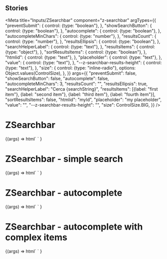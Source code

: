
## Stories

<Meta
  title="Inputs/ZSearchbar"
  component="z-searchbar"
  argTypes={{
    "preventSubmit": {
      control: {type: "boolean"},
    },
    "showSearchButton": {
      control: {type: "boolean"},
    },
    "autocomplete": {
      control: {type: "boolean"},
    },
    "autocompleteMinChars": {
      control: {type: "number"},
    },
    "resultsCount": {
      control: {type: "number"},
    },
    "resultsEllipsis": {
      control: {type: "boolean"},
    },
    "searchHelperLabel": {
      control: {type: "text"},
    },
    "resultsItems": {
      control: {type: "object"},
    },
    "sortResultsItems": {
      control: {type: "boolean"},
    },
    "htmlid": {
      control: {type: "text"},
    },
    "placeholder": {
      control: {type: "text"},
    },
    "value": {
      control: {type: "text"},
    },
    "--z-searchbar-results-height": {
      control: {type: "text"},
    },
    "size": {
      control: {type: "inline-radio"},
      options: Object.values(ControlSize),
    },
  }}
  args={{
    "preventSubmit": false,
    "showSearchButton": false,
    "autocomplete": false,
    "autocompleteMinChars": 3,
    "resultsCount": "",
    "resultsEllipsis": true,
    "searchHelperLabel": "Cerca {searchString}",
    "resultsItems": [{label: "first item"}, {label: "second item"}, {label: "third item"}, {label: "fourth item"}],
    "sortResultsItems": false,
    "htmlid": "myId",
    "placeholder": "my placeholder",
    "value": "",
    "--z-searchbar-results-height": "",
    "size": ControlSize.BIG,
  }}
/>

# ZSearchbar

<Canvas>
  <Story name="z-searchbar">
    {(args) =>
      html`
        <z-searchbar
          prevent-submit=${args.preventSubmit}
          show-search-button=${args.showSearchButton}
          autocomplete=${args.autocomplete}
          autocomplete-min-chars=${args.autocompleteMinChars}
          results-count=${args.resultsCount}
          results-ellipsis=${args.resultsEllipsis}
          search-helper-label=${args.searchHelperLabel}
          results-items=${JSON.stringify(args.resultsItems)}
          sort-results-items=${JSON.stringify(args.sortResultsItems)}
          value=${args.value}
          placeholder=${args.placeholder}
          htmlid=${args.htmlid}
          style="--z-searchbar-results-height: ${args["--z-searchbar-results-height"]}"
          size=${args.size}
        ></z-searchbar>
      `
    }
  </Story>
</Canvas>

# ZSearchbar - simple search

<Canvas>
  <Story
    name="z-searchbar - simple search"
    parameters={{
      controls: {
        include: ["value", "placeholder", "htmlid", "size"],
      },
    }}
    args={{
      htmlid: "myIdSimple",
    }}
  >
    {(args) =>
      html`
        <z-searchbar
          prevent-submit="false"
          autcomplete="false"
          value=${args.value}
          placeholder=${args.placeholder}
          htmlid=${args.htmlid}
          size=${args.size}
        ></z-searchbar>
      `
    }
  </Story>
</Canvas>

# ZSearchbar - autocomplete

<Canvas>
  <Story
    name="z-searchbar - autocomplete"
    args={{
      autocomplete: true,
      htmlid: "myIdAutocomplete",
    }}
  >
    {(args) =>
      html`
        <z-searchbar
          prevent-submit=${args.preventSubmit}
          autocomplete=${args.autocomplete}
          autocomplete-min-chars=${args.autocompleteMinChars}
          results-count=${args.resultsCount}
          results-ellipsis=${args.resultsEllipsis}
          search-helper-label=${args.searchHelperLabel}
          results-items=${JSON.stringify(args.resultsItems)}
          sort-results-items=${JSON.stringify(args.sortResultsItems)}
          value=${args.value}
          placeholder=${args.placeholder}
          htmlid=${args.htmlid}
          style="--z-searchbar-results-height: ${args["--z-searchbar-results-height"]}"
          size=${args.size}
        ></z-searchbar>
      `
    }
  </Story>
</Canvas>

# ZSearchbar - autocomplete with complex items

<Canvas>
  <Story
    name="z-searchbar - autocomplete with complex items"
    args={{
      autocomplete: true,
      htmlid: "myIdGroupedAutocomplete",
      resultsItems: [
        {
          label: "first item",
          icon: "download",
          category: "Category A",
          subcategory: "Subcategory A1",
        },
        {
          label: "second item",
          icon: "collezioni",
          category: "Category B",
          subcategory: "Subcategory B1",
        },
        {
          label: "third item",
          icon: "dictonary",
          category: "Category A",
          subcategory: "Subcategory A2",
        },
        {
          label: "fourth item",
          icon: "exercises-online",
          category: "Category A",
          subcategory: "Subcategory A1",
        },
        {
          label: "fifth item",
          icon: "interactives-maps",
          category: "Category A",
          subcategory: "Subcategory A1",
        },
        {
          label: "sixth item",
          icon: "textual-analysis",
          category: "Category B",
          subcategory: "Subcategory B1",
        },
      ],
    }}
  >
    {(args) =>
      html`
        <z-searchbar
          prevent-submit=${args.preventSubmit}
          autocomplete=${args.autocomplete}
          autocomplete-min-chars=${args.autocompleteMinChars}
          results-count=${args.resultsCount}
          results-ellipsis=${args.resultsEllipsis}
          search-helper-label=${args.searchHelperLabel}
          results-items=${JSON.stringify(args.resultsItems)}
          sort-results-items=${JSON.stringify(args.sortResultsItems)}
          value=${args.value}
          placeholder=${args.placeholder}
          htmlid=${args.htmlid}
          style="--z-searchbar-results-height: ${args["--z-searchbar-results-height"]}"
          size=${args.size}
        ></z-searchbar>
      `
    }
  </Story>
</Canvas>

<ArgsTable of="z-searchbar" />
